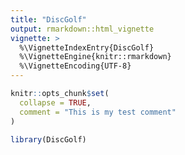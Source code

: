 ```yaml
---
title: "DiscGolf"
output: rmarkdown::html_vignette
vignette: >
  %\VignetteIndexEntry{DiscGolf}
  %\VignetteEngine{knitr::rmarkdown}
  %\VignetteEncoding{UTF-8}
---
```


```r
knitr::opts_chunk$set(
  collapse = TRUE,
  comment = "This is my test comment"
)
```

```r
library(DiscGolf)
```
